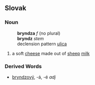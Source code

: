 ==Slovak==
===Noun===
:'''bryndza''' ''f'' (no plural)
:'''bryndz''' ''stem''
:declension pattern [[Slovak declension pattern ulica|ulica]]
# a soft [[cheese]] made out of [[sheep]] [[milk]]
===Derived Words===
* [[bryndzový]], -á, -é ''adj''